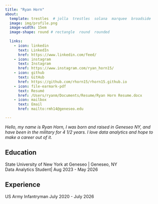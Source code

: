 ```yaml
---
title: "Ryan Horn"
about:
  template: trestles  # jolla  trestles  solana  marquee  broadside
  image: img/profile.png
  image-width: 15em
  image-shape: round # rectangle  round  rounded
  
  links:
    - icon: linkedin
      text: LinkedIn
      href: https://www.linkedin.com/feed/
    - icon: instagram
      text: Instagram
      href: https://www.instagram.com/ryan_horn15/
    - icon: github
      text: GitHub
      href: https://github.com/rhorn15/rhorn15.github.io
    - icon: file-earmark-pdf
      text: Resumé
      href: /Users/ryanm/Documents/Resume/Ryan Horn Resume.docx
    - icon: mailbox
      text: Email
      href: mailto:rmh14@geneseo.edu

---
```


  *Hello, my name is Ryan Horn, I was born and raised in Geneseo NY, and have been in the military for 4 1/2 years. I love data analytics and hope to make a career out of it.*

## Education

State University of New York at Geneseo | Geneseo, NY <br>
Data Analytics Student| Aug 2023 - May 2026 <br>

## Experience

US Army Infantryman July 2020 - July 2026


